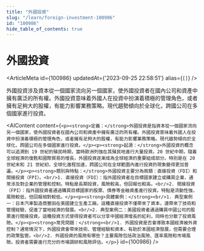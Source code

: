 ```yaml
---
title: "外國投資"
slug: "/learn/foreign-investment-100986"
id: "100986"
hide_table_of_contents: true
---
```



# 外國投資

<ArticleMeta id={100986} updatedAt={'2023-09-25 22:58:51'} alias={`[]`} />
<div className='border-solid border-b border-t-0 my-4 border-[var(--ifm-color-gray-300)]' />

外國投資涉及資本從一個國家流向另一個國家，使外國投資者在國內公司和資產中擁有廣泛的所有權。外國投資意味着外國人在投資中扮演着積極的管理角色，或者擁有足夠大的股權，有能力影響業務策略。現代趨勢傾向於全球化，跨國公司在多個國家進行投資。

<AIContent content={`<p><strong>定義：</strong>外國投資是指資本從一個國家流向另一個國家，使外國投資者在國內公司和資產中擁有廣泛的所有權。外國投資意味着外國人在投資中扮演着積極的管理角色，或者擁有足夠大的股權，有能力影響業務策略。現代趨勢傾向於全球化，跨國公司在多個國家進行投資。</p><p><strong>起源：</strong>外國投資的概念可以追溯到 19 世紀的殖民時期，當時歐洲列強在其殖民地進行大量投資。20 世紀中期，隨着全球經濟的復甦和國際貿易的增長，外國投資逐漸成為全球經濟的重要組成部分。特別是在 20 世紀末和 21 世紀初，全球化進程加速，跨國公司在全球範圍內進行投資的現象變得更加普遍。</p><p><strong>類別與特點：</strong>外國投資主要分為兩類：直接投資（FDI）和間接投資（FPI）。<br/>1. 直接投資（FDI）：指外國投資者在目標國家建立或購買企業，通常涉及對企業的管理和控制。特點是長期投資，風險較高，但回報也較高。<br/>2. 間接投資（FPI）：指外國投資者通過購買目標國家的股票、債券等金融資產進行投資。特點是流動性強，風險較低，但回報相對較低。</p><p><strong>具體案例：</strong><br/>1. 典型案例一：日本汽車製造商豐田在美國建立生產工廠。這種直接投資不僅帶來了資本，還帶來了技術和管理經驗，促進了當地經濟的發展。<br/>2. 典型案例二：美國投資者通過購買中國公司的股票進行間接投資。這種投資方式使得投資者可以分享中國經濟增長的紅利，同時也分散了投資風險。</p><p><strong>常見問題：</strong><br/>1. 外國投資是否會導致本國經濟被外資控制？通常情況下，外國投資會帶來技術、管理經驗和資本，有助於本國經濟發展，但需要合理的政策監管。<br/>2. 外國投資的風險有哪些？主要風險包括政治風險、匯率風險和市場風險。投資者需要進行充分的市場調研和風險評估。</p>`} id={100986} />
